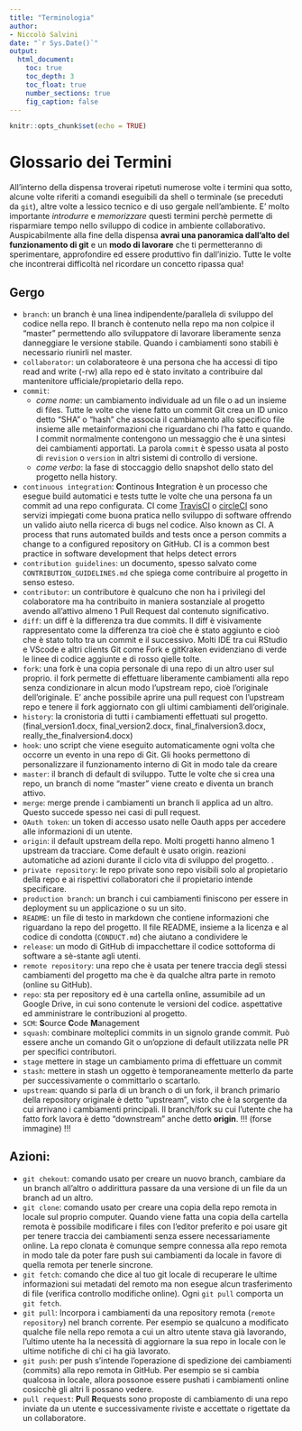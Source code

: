 ```yaml
---
title: "Terminologia"
author:
- Niccolò Salvini
date: "`r Sys.Date()`"
output:
  html_document:
    toc: true
    toc_depth: 3
    toc_float: true
    number_sections: true
    fig_caption: false
---
```


```r
knitr::opts_chunk$set(echo = TRUE)
```

# Glossario dei Termini

All'interno della dispensa troverai ripetuti numerose volte i termini qua sotto, alcune volte riferiti a comandi eseguibili da shell o terminale (se preceduti da `git`), altre volte a lessico tecnico e di uso gergale nell'ambiente. E' molto importante _introdurre_ e _memorizzare_ questi termini perchè permette di risparmiare tempo nello sviluppo di codice in ambiente collaborativo. Auspicabilmente alla fine della dispensa **avrai una panoramica dall'alto del funzionamento di git** e un **modo di lavorare** che ti permetteranno di sperimentare, approfondire ed essere produttivo fin dall'inizio. Tutte le volte che incontrerai difficoltà nel ricordare un concetto ripassa qua!

## Gergo

- `branch`: un branch è una linea indipendente/parallela di sviluppo del codice nella repo. Il branch è contenuto nella repo ma non colpice il "master" permettendo allo sviluppatore di lavorare liberamente senza danneggiare le versione stabile. Quando i cambiamenti sono stabili è necessario riunirli nel master.
- `collaborator`: un colaborateore è una persona che ha accessi di tipo read and write (-rw) alla repo ed è stato invitato a contribuire dal mantenitore ufficiale/propietario della repo.
- `commit`:
  -  *come nome*: un cambiamento individuale ad un file o ad un insieme di files. Tutte le volte che viene fatto un commit Git crea un ID unico detto "SHA" o "hash" che associa il cambiamento allo specifico file insieme alle metainformazioni che riguardano chi l'ha fatto e quando. I commit normalmente contengono un messaggio che è una sintesi dei cambiamenti apportati. La parola `commit` è spesso usata al posto di `revision` o `version` in altri sistemi di controllo di versione.
  - *come verbo*: la fase di stoccaggio dello snapshot dello stato del progetto nella history. 
- `continuous integration`: **C**ontinous **I**ntegration è un processo che esegue build automatici e tests tutte le volte che una persona fa un commit ad una repo configurata. CI come [TravisCI](https://travis-ci.org/) o [circleCI](https://circleci.com/) sono servizi impiegati come buona pratica nello sviluppo di software offrendo un valido aiuto nella ricerca di bugs nel codice.
Also known as CI. A process that runs automated builds and tests once a person commits a change to a configured repository on GitHub. CI is a common best practice in software development that helps detect errors
- `contribution guidelines`: un documento, spesso salvato come `CONTRIBUTION_GUIDELINES.md` che spiega come contribuire al progetto in senso esteso.
- `contributor`: un contributore è qualcuno che non ha i privilegi del colaboratore ma ha contribuito in maniera sostanziale al progetto avendo all'attivo almeno 1 Pull Request dal contenuto significativo. 
- `diff`: un diff è la differenza tra due commits. Il diff è visivamente rappresentato come la differenza tra cioè che è stato aggiunto e cioò che è stato tolto tra un commit e il successivo. Molti IDE tra cui RStudio e VScode e altri clients Git come Fork e gitKraken evidenziano di verde le linee di codice aggiunte e di rosso qielle tolte.
- `fork`: una fork è una copia personale di una repo di un altro user sul proprio. il fork permette di effettuare liberamente cambiamenti alla repo senza condizionare in alcun modo l'upstream repo, cioè l'originale dell'originale. E' anche possibile aprire una pull request con l'upstream repo e tenere il fork aggiornato con gli ultimi cambiamenti dell'originale. 
- `history`: la cronistoria di tutti i cambiamenti effettuati sul progetto. (final_version1.docx, final_version2.docx, final_finalversion3.docx, really_the_finalversion4.docx)
- `hook`: uno script che viene eseguito automaticamente ogni volta che occorre un evento in una repo di Git. Gli hooks permettono di personalizzare il funzionamento interno di Git in modo tale da creare
- `master`: il branch di default di sviluppo. Tutte le volte che si crea una repo, un branch di nome "master" viene creato e diventa un branch attivo.
- `merge`: merge prende i cambiamenti  un branch li applica ad un altro. Questo succede spesso nei casi di pull request.
- `OAuth token`: un token di accesso usato nelle Oauth apps per accedere alle informazioni di un utente.
- `origin`: il default upstream della repo. Molti progetti hanno almeno 1 upstream da tracciare. Come default è usato origin. 
 reazioni automatiche ad azioni durante il ciclo vita di sviluppo del progetto. .
- `private repository`: le repo private sono repo visibili solo al propietario della repo e ai rispettivi collaboratori che il propietario intende specificare.
- `production branch`: un branch i cui cambiamenti finiscono per essere in deployment su un applicazione o su un sito.
- `README`: un file di testo in markdown che contiene informazioni che riguardano la repo del progetto. Il file README, insieme a la licenza e al codice di condotta (`CONDUCT.md`) che aiutano a condividere le
- `release`: un modo di GitHub di impacchettare il codice sottoforma di software a sè-stante agli utenti.
- `remote repository`: una repo che è usata per tenere traccia degli stessi cambiamenti del progetto ma che è da qualche altra parte in remoto (online su GitHub).
- `repo`: sta per repository ed è una cartella online, assumibile ad un Google Drive, in cui sono contenute le versioni del codice.
 aspettative ed amministrare le contribuzioni al progetto. 
- `SCM`: **S**ource **C**ode **M**anagement
- `squash`: combinare molteplici commits in un signolo grande commit. Può essere anche un comando Git o un'opzione di default utilizzata nelle PR per specifici contributori.
- `stage` mettere in stage un cambiamento prima di effettuare un commit
- `stash`: mettere in stash un oggetto è temporaneamente metterlo da parte per successivamente o committarlo o scartarlo.
- `upstream`: quando si parla di un branch o di un fork, il branch primario della repository originale è detto "upstream", visto che è la sorgente da cui arrivano i cambiamenti principali. Il branch/fork su cui l'utente che ha fatto fork lavora è detto "downstream" anche detto **origin**. !!! (forse immagine) !!!

## Azioni:

- `git chekout`: comando usato per creare un nuovo branch, cambiare da un branch all'altro o addirittura passare da una versione di un file da un branch ad un altro.
- `git clone`: comando usato per creare una copia della repo remota in locale sul proprio computer. Quando viene fatta una copia della cartella remota è possibile modificare i files con l'editor preferito e poi usare git per tenere traccia dei cambiamenti senza essere necessariamente online. La repo clonata è comunque sempre connessa alla repo remota in modo tale da poter fare push sui cambiamenti da locale in favore di quella remota per tenerle sincrone.
- `git fetch`: comando che dice al tuo git locale di recuperare le ultime informazioni sui metadati del remoto ma non esegue alcun trasferimento di file (verifica controllo modifiche online). Ogni `git pull` comporta un `git fetch`.
- `git pull`: Incorpora i cambiamenti da una repository remota (`remote repository`) nel branch corrente. Per esempio se qualcuno a modificato qualche file nella repo remota a cui un altro utente stava già lavorando, l'ultimo utente ha la necessità di aggiornare la sua repo in locale con le ultime notifiche di chi ci ha già lavorato.
- `git push`: per push s'intende l'operazione di spedizione dei cambiamenti (commits) alla repo remota in GitHub. Per esempio se si cambia qualcosa in locale, allora possonoe essere pushati i cambiamenti online cosicchè gli altri li possano vedere.
- `pull request`: **P**ull **R**equests sono proposte di cambiamento di una repo inviate da un utente e successivamente riviste e accettate o rigettate da un collaboratore. 

